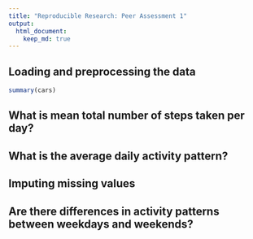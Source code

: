 ```yaml
---
title: "Reproducible Research: Peer Assessment 1"
output: 
  html_document:
    keep_md: true
---
```



## Loading and preprocessing the data

```r
summary(cars)
```

## What is mean total number of steps taken per day?



## What is the average daily activity pattern?



## Imputing missing values



## Are there differences in activity patterns between weekdays and weekends?
